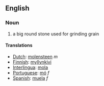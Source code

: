 ==English==
===Noun===
# a big round stone used for grinding grain

====Translations====
*[[Dutch]]: [[molensteen]] ''m''
*[[Finnish]]: [[myllynkivi]]
*[[Interlingua]]: [[mola]]
*[[Portuguese]]: [[mó]] ''f''
*[[Spanish]]: [[muela]] ''f''